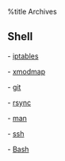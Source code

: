 %title Archives

== Shell ==

-   [[iptables|iptables]]

-   [[xmodmap|xmodmap]]

-   [[git|git]]

-   [[rsync|rsync]]

-   [[man|man]]

-   [[ssh|ssh]] 

-   [[Bash|Bash]]
